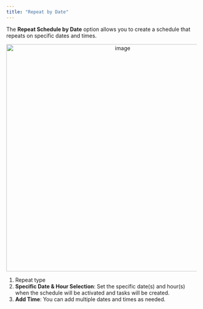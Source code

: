 ```yaml
---
title: "Repeat by Date"
---
```



The **Repeat Schedule by Date** option allows you to create a schedule that repeats on specific dates and times.

<div align="center">
  <img src="https://t3837933.p.clickup-attachments.com/t3837933/afc4ea43-683f-470f-836f-b42d358d4594/image.png" alt="image" width="600" />
</div>

1. Repeat type
2. **Specific Date & Hour Selection**: Set the specific date(s) and hour(s) when the schedule will be activated and tasks will be created.
3. **Add Time**: You can add multiple dates and times as needed.